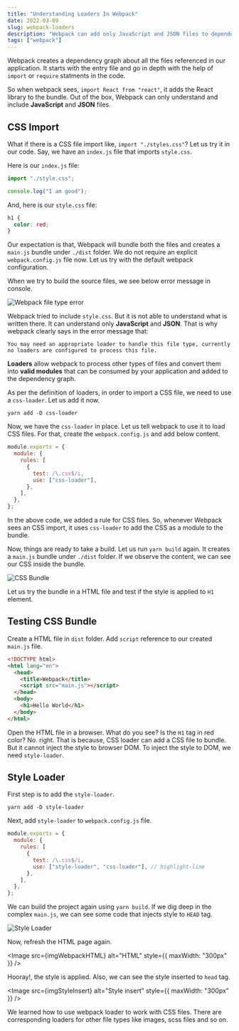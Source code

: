 ```yaml
---
title: "Understanding Loaders In Webpack"
date: 2022-03-09
slug: webpack-loaders
description: "Webpack can add only JavaScript and JSON files to dependency graph. In order to add other file types, loaders are required."
tags: ["webpack"]
---
```



Webpack creates a dependency graph about all the files referenced in our application. It starts with the entry file and go in depth with the help of `import` or `require` statments in the code.

So when webpack sees, `import React from "react"`, it adds the React library to the bundle. Out of the box, Webpack can only understand and include **JavaScript** and **JSON** files.

## CSS Import

What if there is a CSS file import like, `import "./styles.css"`? Let us try it in our code. Say, we have an `index.js` file that imports `style.css`.

Here is our `index.js` file:

```javascript
import "./style.css";

console.log("I am good");
```

And, here is our `style.css` file:

```css
h1 {
  color: red;
}
```

Our expectation is that, Webpack will bundle both the files and creates a `main.js` bundle under `./dist` folder. We do not require an explicit `webpack.config.js` file now. Let us try with the default webpack configuration.

When we try to build the source files, we see below error message in console.

<Image src={imgWebpackError} alt="Webpack file type error" />

Webpack tried to include `style.css`. But it is not able to understand what is written there. It can understand only **JavaScript** and **JSON**. That is why webpack clearly says in the error message that:

```
You may need an appropriate loader to handle this file type, currently no loaders are configured to process this file.
```

**Loaders** allow webpack to process other types of files and convert them into **valid modules** that can be consumed by your application and added to the dependency graph.

As per the definition of loaders, in order to import a CSS file, we need to use a `css-loader`. Let us add it now.

```
yarn add -D css-loader
```

Now, we have the `css-loader` in place. Let us tell webpack to use it to load CSS files. For that, create the `webpack.config.js` and add below content.

```javascript
module.exports = {
  module: {
    rules: [
      {
        test: /\.css$/i,
        use: ["css-loader"],
      },
    ],
  },
};
```

In the above code, we added a rule for CSS files. So, whenever Webpack sees an CSS import, it uses `css-loader` to add the CSS as a module to the bundle.

Now, things are ready to take a build. Let us run `yarn build` again. It creates a `main.js` bundle under `./dist` folder. If we observe the content, we can see our CSS inside the bundle.

<Image src={imgWebpackCSS} alt="CSS Bundle" />

Let us try the bundle in a HTML file and test if the style is applied to `H1` element.

## Testing CSS Bundle

Create a HTML file in `dist` folder. Add `script` reference to our created `main.js` file.

```html
<!DOCTYPE html>
<html lang="en">
  <head>
    <title>Webpack</title>
    <script src="main.js"></script>
  </head>
  <body>
    <h1>Hello World</h1>
  </body>
</html>
```

Open the HTML file in a browser. What do you see? Is the `H1` tag in red color? No. right. That is because, CSS loader can add a CSS file to bundle. But it cannot inject the style to browser DOM. To inject the style to DOM, we need `style-loader`.

## Style Loader

First step is to add the `style-loader`.

```
yarn add -D style-loader
```

Next, add `style-loader` to `webpack.config.js` file.

```javascript
module.exports = {
  module: {
    rules: [
      {
        test: /\.css$/i,
        use: ["style-loader", "css-loader"], // highlight-line
      },
    ],
  },
};
```

We can build the project again using `yarn build`. If we dig deep in the complex `main.js`, we can see some code that injects style to `HEAD` tag.

<Image src={imgWebpackStyleLoader} alt="Style Loader" />

Now, refresh the HTML page again.

<Image src={imgWebpackHTML} alt="HTML" style={{ maxWidth: "300px" }} />

Hooray!, the style is applied. Also, we can see the style inserted to `head` tag.

<Image src={imgStyleInsert} alt="Style insert" style={{ maxWidth: "300px" }} />

We learned how to use webpack loader to work with CSS files. There are corresponding loaders for other file types like images, scss files and so on.
